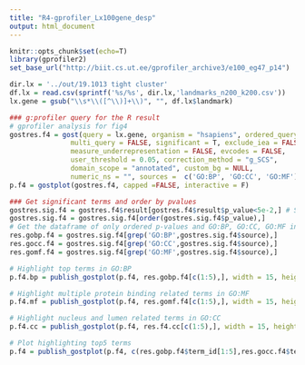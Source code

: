 ```yaml
---
title: "R4-gprofiler_Lx100gene_desp"
output: html_document
---
```


```r
knitr::opts_chunk$set(echo=T)
library(gprofiler2)
set_base_url("http://biit.cs.ut.ee/gprofiler_archive3/e100_eg47_p14")
```


```r
dir.lx = '../out/19.1013 tight cluster'
df.lx = read.csv(sprintf('%s/%s', dir.lx,'landmarks_n200_k200.csv'))
lx.gene = gsub("\\s*\\([^\\)]+\\)", "", df.lx$landmark)
```

```r

### g:profiler query for the R result
# gprofiler analysis for fig4
gostres.f4 = gost(query = lx.gene, organism = "hsapiens", ordered_query = FALSE,
               multi_query = FALSE, significant = T, exclude_iea = FALSE, 
               measure_underrepresentation = FALSE, evcodes = FALSE, 
               user_threshold = 0.05, correction_method = "g_SCS", 
               domain_scope = "annotated", custom_bg = NULL, 
               numeric_ns = "", sources =  c('GO:BP', 'GO:CC', 'GO:MF'))
p.f4 = gostplot(gostres.f4, capped =FALSE, interactive = F)

### Get significant terms and order by pvalues
gostres.sig.f4 = gostres.f4$result[gostres.f4$result$p_value<5e-2,] # Significant terms
gostres.sig.f4 = gostres.sig.f4[order(gostres.sig.f4$p_value),]
# Get the dataframe of only ordered p-values and GO:BP, GO:CC, GO:MF individual dataframes
res.gobp.f4 = gostres.sig.f4[grep('GO:BP',gostres.sig.f4$source),]
res.gocc.f4 = gostres.sig.f4[grep('GO:CC',gostres.sig.f4$source),]
res.gomf.f4 = gostres.sig.f4[grep('GO:MF',gostres.sig.f4$source),]

# Highlight top terms in GO:BP
p.f4.bp = publish_gostplot(p.f4, res.gobp.f4[c(1:5),], width = 15, height = 10, filename = NULL)

# Highlight multiple protein binding related terms in GO:MF
p.f4.mf = publish_gostplot(p.f4, res.gomf.f4[c(1:5),], width = 15, height = 10, filename =NULL)

# Highlight nucleus and lumen related terms in GO:CC
p.f4.cc = publish_gostplot(p.f4, res.f4.cc[c(1:5),], width = 15, height = 10, filename = NULL)

# Plot highlighting top5 terms
p.f4 = publish_gostplot(p.f4, c(res.gobp.f4$term_id[1:5],res.gocc.f4$term_id[1:5],res.gomf.f4$term_id[1:5]), width = 15, height = 10,filename = 'lx.png')
```

